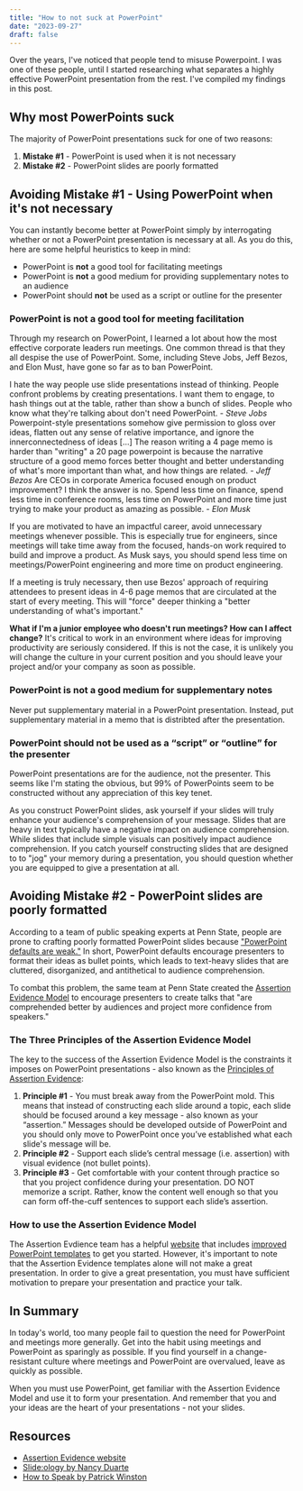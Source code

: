 ```yaml
---
title: "How to not suck at PowerPoint"
date: "2023-09-27"
draft: false
---
```

Over the years, I've noticed that people tend to misuse Powerpoint. I was one
of these people, until I started researching what separates a highly
effective PowerPoint presentation from the rest. I've compiled my 
findings in this post.

## Why most PowerPoints suck

The majority of PowerPoint presentations suck for one of two reasons:
1. **Mistake #1** - PowerPoint is used when it is not necessary
2. **Mistake #2** - PowerPoint slides are poorly formatted

## Avoiding Mistake #1 - Using PowerPoint when it's not necessary

You can instantly become better at PowerPoint simply by interrogating whether or 
not a PowerPoint presentation is necessary at all. As you do this, here are some 
helpful heuristics to keep in mind:
* PowerPoint is **not** a good tool for facilitating meetings
* PowerPoint is **not** a good medium for providing supplementary notes to an 
audience
* PowerPoint should **not** be used as a script or outline for the presenter

### PowerPoint is not a good tool for meeting facilitation

Through my research on PowerPoint, I learned a lot about how the most effective
corporate leaders run meetings. One common thread is that they all
despise the use of PowerPoint. Some, including Steve Jobs, Jeff Bezos, and Elon
Must, have gone so far as to ban PowerPoint.

<Quote>
  I hate the way people use slide presentations instead of thinking. People 
  confront problems by creating presentations. I want them to engage, to hash 
  things out at the table, rather than show a bunch of slides. People who know 
  what they're talking about don't need PowerPoint.  
  <cite>- Steve Jobs</cite>
</Quote>

<Quote>
  Powerpoint-style presentations somehow give permission to gloss over ideas, 
  flatten out any sense of relative importance, and ignore the innerconnectedness 
  of ideas [...] The reason writing a 4 page memo is harder than "writing" a 20 
  page powerpoint is because the narrative structure of a good memo forces better
  thought and better understanding of what's more important than what, and how 
  things are related.    
  <cite>- Jeff Bezos</cite>
</Quote>

<Quote>
  Are CEOs in corporate America focused enough on product improvement? I think 
  the answer is no. Spend less time on finance, spend less time in conference 
  rooms, less time on PowerPoint and more time just trying to make your product 
  as amazing as possible.  
  <cite>- Elon Musk</cite>
</Quote>

If you are motivated to have an impactful career, avoid unnecessary meetings 
whenever possible. This is especially true for engineers, since meetings will 
take time away from the focused, hands-on work required to build and improve 
a product. As Musk says, you should spend less time on meetings/PowerPoint 
engineering and more time on product engineering.      

If a meeting is truly necessary, then use Bezos'
approach of requiring attendees to present ideas in 4-6 page memos that are 
circulated at the start of every meeting. This will "force" deeper thinking a 
"better understanding of what's important."      

**What if I'm a junior employee who doesn't run meetings? How can I affect 
change?**
It's critical to work in an environment where
ideas for improving productivity are seriously considered. If this is not the
case, it is unlikely you will change the culture in your current position and
you should leave your project and/or your company as soon as possible.

### PowerPoint is not a good medium for supplementary notes

Never put supplementary material in a PowerPoint presentation. Instead, put 
supplementary material in a memo that is distribted after the presentation.

### PowerPoint should not be used as a <q>script</q> or <q>outline</q> for the presenter

PowerPoint presentations are for the audience, not the presenter. This
seems like I'm stating the obvious, but 99% of PowerPoints seem to be 
constructed without any appreciation of this key tenet.    

As you construct PowerPoint slides, ask yourself if your slides will truly 
enhance your audience's comprehension of your message. Slides that are heavy
in text typically have a negative impact on audience comprehension. While 
slides that include simple visuals can positively impact audience comprehension. 
If you catch yourself constructing slides that are designed to
to "jog" your memory during a presentation, you should question whether you are 
equipped to give a presentation at all.

## Avoiding Mistake #2 - PowerPoint slides are poorly formatted

According to a team of public speaking experts at Penn State, people are prone 
to crafting poorly formatted PowerPoint slides because 
["PowerPoint defaults are weak."](https://vimeo.com/385725081) 
In short, PowerPoint defaults encourage presenters to format their ideas
as bullet points, which leads to text-heavy slides that are cluttered, 
disorganized, and antithetical to audience comprehension.  

To combat this problem, the same team at Penn State created the [Assertion
Evidence Model](https://www.assertion-evidence.com/) to encourage presenters to 
create talks that "are comprehended better by audiences and project more 
confidence from speakers."

### The Three Principles of the Assertion Evidence Model

The key to the success of the Assertion Evidence Model is the constraints it
imposes on PowerPoint presentations - also known as the [Principles of 
Assertion Evidence](https://www.assertion-evidence.com/principles.html):

1. **Principle #1** - You must break away from the PowerPoint mold. This means
that instead of constructing each slide around a topic, each slide should be 
focused around a key message - also known as your “assertion.” Messages should 
be developed outside of PowerPoint and you should only move to 
PowerPoint once you’ve established what each slide's message will be. 
2. **Principle #2** - Support each slide’s central message (i.e. assertion) with 
visual evidence (not bullet points). 
3. **Principle #3** - Get comfortable with your content through practice so that 
you project confidence during your presentation. DO NOT memorize a script. 
Rather, know the content well enough so that you can form off-the-cuff sentences 
to support each slide’s assertion. 

### How to use the Assertion Evidence Model

The Assertion Evdience team has a helpful [website](https://www.assertion-evidence.com/) 
that includes [improved PowerPoint templates](https://www.assertion-evidence.com/templates.html) 
to get you started. However, it's important to note that the Assertion Evidence 
templates alone will not make a great presentation. In order to give a great 
presentation, you must have sufficient motivation to prepare your presentation 
and practice your talk.

## In Summary

In today's world, too many people fail to question the need for PowerPoint and
meetings more generally. Get into the habit using meetings and PowerPoint as
sparingly as possible. If you find yourself in a change-resistant culture 
where meetings and PowerPoint are overvalued, leave as quickly as possible.  

When you must use PowerPoint, get familiar with the Assertion Evidence Model 
and use it to form your presentation. And remember that you and your ideas
are the heart of your presentations - not your slides.

## Resources

* [Assertion Evidence website](https://www.assertion-evidence.com/)
* [Slide:ology by Nancy Duarte](https://www.duarte.com/resources/books/slideology/)
* [How to Speak by Patrick Winston](https://www.youtube.com/watch?v=Unzc731iCUY)